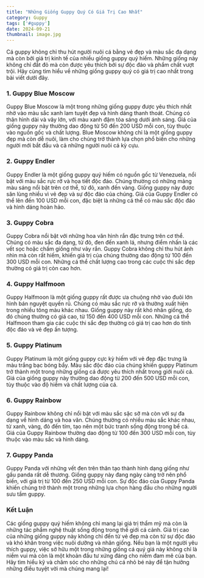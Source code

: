 ```yaml
---
title: "Những Giống Guppy Quý Có Giá Trị Cao Nhất"
category: Guppy
tags: ['#guppy']
date: 2024-09-21
thumbnail: image.jpg
---
```


Cá guppy không chỉ thu hút người nuôi cá bằng vẻ đẹp và màu sắc đa dạng mà còn bởi giá trị kinh tế của nhiều giống guppy quý hiếm. Những giống này không chỉ đắt đỏ mà còn được yêu thích bởi sự độc đáo và phẩm chất vượt trội. Hãy cùng tìm hiểu về những giống guppy quý có giá trị cao nhất trong bài viết dưới đây.

### 1. **Guppy Blue Moscow**
Guppy Blue Moscow là một trong những giống guppy được yêu thích nhất nhờ vào màu sắc xanh lam tuyệt đẹp và hình dáng thanh thoát. Chúng có thân hình dài và vây lớn, với màu xanh đậm tỏa sáng dưới ánh sáng. Giá của giống guppy này thường dao động từ 50 đến 200 USD mỗi con, tùy thuộc vào nguồn gốc và chất lượng. Blue Moscow không chỉ là một giống guppy đẹp mà còn dễ nuôi, làm cho chúng trở thành lựa chọn phổ biến cho những người mới bắt đầu và cả những người nuôi cá kỳ cựu.

### 2. **Guppy Endler**
Guppy Endler là một giống guppy quý hiếm có nguồn gốc từ Venezuela, nổi bật với màu sắc rực rỡ và họa tiết độc đáo. Chúng thường có những mảng màu sáng nổi bật trên cơ thể, từ đỏ, xanh đến vàng. Giống guppy này được săn lùng nhiều vì vẻ đẹp và sự độc đáo của chúng. Giá của Guppy Endler có thể lên đến 100 USD mỗi con, đặc biệt là những cá thể có màu sắc độc đáo và hình dáng hoàn hảo.

### 3. **Guppy Cobra**
Guppy Cobra nổi bật với những hoa văn hình rắn đặc trưng trên cơ thể. Chúng có màu sắc đa dạng, từ đỏ, đen đến xanh lá, nhưng điểm nhấn là các vết sọc hoặc chấm giống như vảy rắn. Guppy Cobra không chỉ thu hút ánh nhìn mà còn rất hiếm, khiến giá trị của chúng thường dao động từ 100 đến 300 USD mỗi con. Những cá thể chất lượng cao trong các cuộc thi sắc đẹp thường có giá trị còn cao hơn.

### 4. **Guppy Halfmoon**
Guppy Halfmoon là một giống guppy rất được ưa chuộng nhờ vào đuôi lớn hình bán nguyệt quyến rũ. Chúng có màu sắc rực rỡ và thường xuất hiện trong nhiều tông màu khác nhau. Giống guppy này rất khó nhân giống, do đó chúng thường có giá cao, từ 150 đến 400 USD mỗi con. Những cá thể Halfmoon tham gia các cuộc thi sắc đẹp thường có giá trị cao hơn do tính độc đáo và vẻ đẹp ấn tượng.

### 5. **Guppy Platinum**
Guppy Platinum là một giống guppy cực kỳ hiếm với vẻ đẹp đặc trưng là màu trắng bạc bóng bẩy. Màu sắc độc đáo của chúng khiến guppy Platinum trở thành một trong những giống cá được yêu thích nhất trong giới nuôi cá. Giá của giống guppy này thường dao động từ 200 đến 500 USD mỗi con, tùy thuộc vào độ hiếm và chất lượng của cá.

### 6. **Guppy Rainbow**
Guppy Rainbow không chỉ nổi bật với màu sắc sặc sỡ mà còn với sự đa dạng về hình dáng và hoa văn. Chúng thường có nhiều màu sắc khác nhau, từ xanh, vàng, đỏ đến tím, tạo nên một bức tranh sống động trong bể cá. Giá của Guppy Rainbow thường dao động từ 100 đến 300 USD mỗi con, tùy thuộc vào màu sắc và hình dáng.

### 7. **Guppy Panda**
Guppy Panda với những vết đen trên thân tạo thành hình dạng giống như gấu panda rất dễ thương. Giống guppy này đang ngày càng trở nên phổ biến, với giá trị từ 100 đến 250 USD mỗi con. Sự độc đáo của Guppy Panda khiến chúng trở thành một trong những lựa chọn hàng đầu cho những người sưu tầm guppy.

### Kết Luận
Các giống guppy quý hiếm không chỉ mang lại giá trị thẩm mỹ mà còn là những tác phẩm nghệ thuật sống động trong thế giới cá cảnh. Giá trị cao của những giống guppy này không chỉ đến từ vẻ đẹp mà còn từ sự độc đáo và khó khăn trong việc nuôi dưỡng và nhân giống. Nếu bạn là một người yêu thích guppy, việc sở hữu một trong những giống cá quý giá này không chỉ là niềm vui mà còn là một khoản đầu tư xứng đáng cho niềm đam mê của bạn. Hãy tìm hiểu kỹ và chăm sóc cho những chú cá nhỏ bé này để tận hưởng những điều tuyệt vời mà chúng mang lại!
